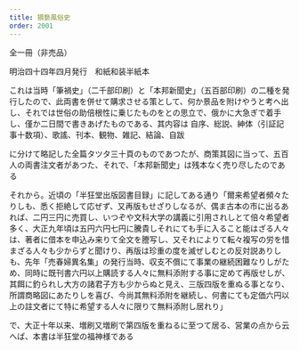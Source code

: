 ```yaml
---
title: 猥褻風俗史
order: 2001
---
```

全一冊（非売品）

明治四十四年四月発行　和紙和装半紙本

これは当時「筆禍史」（二千部印刷）と「本邦新聞史」（五百部印刷）の二種を発行したので、此両書を併せて購求させる策として、何か景品を附けやうと考へ出し、それでは世俗の助倍根性に乗じたものをとの思立で、俄かに大急ぎで着手し、僅か二日間で書きあげたものである、其内容は
自序、総説、紳体（引証記事十数項）、歌謠、刊本、観物、雑記、結論、自跋

に分けて略記した全篇タツタ三十頁のものであつたが、商策其図に当って、五百人の両書注文者があつた、それで、「本邦新聞史」は残本なく売り尽したのである

それから。近頃の「半狂堂出版図書目録」に記してある通り「爾来希望者頻々たりしも、悉く拒絶して応ぜず、又再版もせざりしなるが、偶ま古本の市に出るあれば、二円三円に売買し、いつぞや文科大学の講義に引用されしとて倍々希望者多く、大正九年頃は五円六円七円に騰貴しそれにても手に入ること能はざる人々は、著者に借本を申込み来りて全文を謄写し、又それによりて転々複写の労を惜まざる人々も少からずと聞けり、再版は珍重の度を滅ぜしむとの反対説ありしも、先年「売春婦異名集」の発行当時、収支不償にて事業の継続困難なりしがため、同時に既刊書六円以上購読する人々に無料添附する事に定めて再版せしが、其餌に釣られし大方の諸君子方も少からぬと見え、三版四版を重ぬる事となり、所謂商略図にあたりしを喜び、今尚其無料添附を継続し、何書にても定価六円以上の註文者にて特に希望する人々に限りて無料添附し居れり」

で、大正十年以来、増刷又増刷で第四版を重ねるに至つて居る、営業の点から云へば、本書は半狂堂の福神様である
